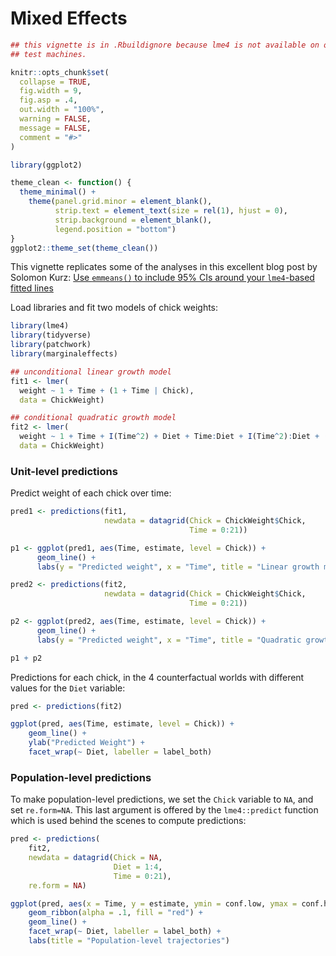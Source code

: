 
# Mixed Effects


```r
## this vignette is in .Rbuildignore because lme4 is not available on old CRAN
## test machines.

knitr::opts_chunk$set(
  collapse = TRUE,
  fig.width = 9,
  fig.asp = .4,
  out.width = "100%",
  warning = FALSE,
  message = FALSE,
  comment = "#>"
)

library(ggplot2)

theme_clean <- function() {
  theme_minimal() +
    theme(panel.grid.minor = element_blank(),
          strip.text = element_text(size = rel(1), hjust = 0),
          strip.background = element_blank(),
          legend.position = "bottom")
}
ggplot2::theme_set(theme_clean())
```

This vignette replicates some of the analyses in this excellent blog post by Solomon Kurz: [Use `emmeans()` to include 95% CIs around your `lme4`-based fitted lines](https://solomonkurz.netlify.app/blog/2021-12-16-use-emmeans-to-include-95-cis-around-your-lme4-based-fitted-lines/)

Load libraries and fit two models of chick weights:

```r
library(lme4)
library(tidyverse)
library(patchwork)
library(marginaleffects)

## unconditional linear growth model
fit1 <- lmer(
  weight ~ 1 + Time + (1 + Time | Chick),
  data = ChickWeight)

## conditional quadratic growth model
fit2 <- lmer(
  weight ~ 1 + Time + I(Time^2) + Diet + Time:Diet + I(Time^2):Diet + (1 + Time + I(Time^2) | Chick),
  data = ChickWeight)
```

### Unit-level predictions

Predict weight of each chick over time:

```r
pred1 <- predictions(fit1,
                     newdata = datagrid(Chick = ChickWeight$Chick,
                                        Time = 0:21))

p1 <- ggplot(pred1, aes(Time, estimate, level = Chick)) +
      geom_line() +
      labs(y = "Predicted weight", x = "Time", title = "Linear growth model")

pred2 <- predictions(fit2,
                     newdata = datagrid(Chick = ChickWeight$Chick,
                                        Time = 0:21))

p2 <- ggplot(pred2, aes(Time, estimate, level = Chick)) +
      geom_line() +
      labs(y = "Predicted weight", x = "Time", title = "Quadratic growth model")

p1 + p2
```

Predictions for each chick, in the 4 counterfactual worlds with different values for the `Diet` variable:

```r
pred <- predictions(fit2)

ggplot(pred, aes(Time, estimate, level = Chick)) +
    geom_line() +
    ylab("Predicted Weight") +
    facet_wrap(~ Diet, labeller = label_both)
```

### Population-level predictions

To make population-level predictions, we set the `Chick` variable to `NA`, and set `re.form=NA`. This last argument is offered by the `lme4::predict` function which is used behind the scenes to compute predictions:

```r
pred <- predictions(
    fit2,
    newdata = datagrid(Chick = NA,
                       Diet = 1:4,
                       Time = 0:21),
    re.form = NA)

ggplot(pred, aes(x = Time, y = estimate, ymin = conf.low, ymax = conf.high)) +
    geom_ribbon(alpha = .1, fill = "red") +
    geom_line() +
    facet_wrap(~ Diet, labeller = label_both) +
    labs(title = "Population-level trajectories")
```
